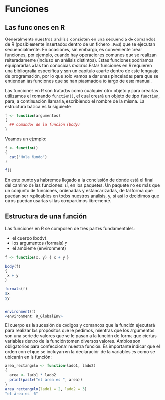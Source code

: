 # Funciones {#functions}
## Las funciones en R
Generalmente nuestros análisis consisten en una secuencia de comandos de R (posiblemente insertados dentro de un fichero `.Rmd`) que se ejecutan secuencialmente. En ocasiones, sin embargo, es conveniente crear funciones, por ejemplo, cuando hay operaciones comunes que se realizan reiteradamente (incluso en análisis distintos). Estas funciones podríamos equipararlas a las tan conocidas *macros*.Estas funciones en R requieren una bibliografía específica y son un capítulo aparte dentro de este lenguaje de programación, por lo que solo vamos a dar unas pinceladas para que se entiendan las funciones que se han plasmado a lo largo de este manual.

Las funciones en R son tratadas como cualquier otro objeto y para crearlas utilizamos el comando `function()`, el cual creará un objeto de tipo `function`, para, a continuación llamarla, escribiendo el nombre de la misma. La estructura básica es la siguiente

```r
f <- function(argumentos) 
{
  ## comandos de la función (body)
}
```

Veamos un ejemplo:

```r
f <- function() 
{
  cat("Hola Mundo")
}

f()
```

En este punto ya habremos llegado a la conclusión de donde está el final del camino de las funciones: sí, en los paquetes. Un paquete no es más que un conjunto de funciones, ordenadas y estandarizadas, de tal forma que puedan ser replicables en todos nuestros análisis, y, si así lo decidimos que otros puedan usarlas si las compartimos libremente.

## Estructura de una función
Las funciones en R se componen de tres partes fundamentales:

- el cuerpo (body),
- los argumentos (formals) y
- el ambiente (environment)

```r
f <- function(x, y) { x + y }

body(f)
{
 x + y
}

formals(f)
$x
$y


environment(f)
<environment: R_GlobalEnv>
```

El cuerpo es la sucesión de códigos y comandos que la función ejecutará para realizar los propósitos que le pedimos, mientras que los argumentos son una serie de valores que se le pasan a la función de forma que ciertas variables dentro de la función tomen diversos valores. Ambios son obligatorios para confeccionar nuestra función. Es importante indicar que el orden con el que se incluyan en la declaración de la variables es como se ubicarán en la función:

```r
area_rectangulo <- function(lado1, lado2) 
{
  area <- lado1 * lado2
  print(paste("el área es ", area))
}
area_rectangulo(lado1 = 2, lado2 = 3)
"el área es  6"
```
